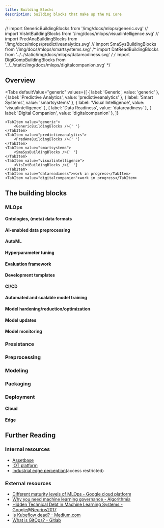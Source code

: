 ```yaml
---
title: Building Blocks
description: building blocks that make up the MI Core
---
```


// import GenericBuildingBlocks from '/img/docs/mlops/generic.svg'
// import VisIntBuildingBlocks from '/img/docs/mlops/visualintelligence.svg'
// import PredAnaBuildingBlocks from '/img/docs/mlops/predictiveanalytics.svg'
// import SmaSysBuildingBlocks from '/img/docs/mlops/smartsystems.svg'
/* import DatReadBuildingBlocks from '../../static/img/docs/mlops/datareadiness.svg' */
/* import DigiCompBuildingBlocks from '../../static/img/docs/mlops/digitalcompanion.svg' */

## Overview

<Tabs
    defaultValue="generic"
    values={[
        { label: 'Generic', value: 'generic' },
        { label: 'Predictive Analytics', value: 'predictiveanalytics' },
        { label: 'Smart Systems', value: 'smartsystems' },
        { label: 'Visual Intelligence', value: 'visualintelligence' },
        { label: 'Data Readiness', value: 'datareadiness' },
        { label: 'Digital Companion', value: 'digitalcompanion' },
    ]}
>
    <TabItem value="generic">
        <GenericBuildingBlocks />{' '}
    </TabItem>
    <TabItem value="predictiveanalytics">
        <PredAnaBuildingBlocks />{' '}
    </TabItem>
    <TabItem value="smartsystems">
        <SmaSysBuildingBlocks />{' '}
    </TabItem>
    <TabItem value="visualintelligence">
        <VisIntBuildingBlocks />{' '}
    </TabItem>
    <TabItem value="datareadiness">work in progress</TabItem>
    <TabItem value="digitalcompanion">work in progress</TabItem>
</Tabs>

## The building blocks

### MLOps

#### Ontologies, (meta) data formats

#### AI-enabled data preprocessing

#### AutoML

#### Hyperparameter tuning

#### Evaluation framework

#### Development templates

#### CI/CD

#### Automated and scalable model training

#### Model hardening/reduction/optimization

#### Model updates

#### Model monitoring

### Presistance

### Preprocessing

### Modeling

### Packaging

### Deployment

#### Cloud

#### Edge

## Further Reading

### Internal resources

-   [Assetbase](/assetbase)
-   [IOT platform](https://iot-platform.code.siemens.io/)
-   [Industrial edge perception](https://code.siemens.com/industrialedgeperception/iep/-/wikis/home)(access restricted)

### External resources

-   [Different maturity levels of MLOps - Google cloud platform](https://cloud.google.com/solutions/machine-learning/mlops-continuous-delivery-and-automation-pipelines-in-machine-learning?hl=de)
-   [Why you need machine learning governance - Algorithmia](https://algorithmia.com/blog/why-you-need-machine-learning-governance-governor-brainards-recent-speech-about-responsible-ai)
-   [Hidden Technical Debt in Machine Learning Systems - Google@Neurips2017](https://papers.nips.cc/paper/2015/file/86df7dcfd896fcaf2674f757a2463eba-Paper.pdf)
-   [Is Kubeflow dead? - Medium.com](https://medium.com/mlops-community/is-kubeflow-dead-d82aadba14c0)
-   [What is GitOps? - Gitlab](https://about.gitlab.com/topics/gitops/)
